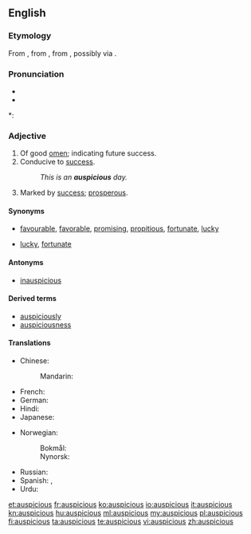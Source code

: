 ==English==
===Etymology===
From {{suffix|auspice|ious}}, from {{etyl|la}} {{term|auspicium||augury|lang=la}}, from  {{etyl|la}} {{term|auspex||augur|lang=la}}, possibly via {{etyl|fr}}.

===Pronunciation===
* {{IPA|/ɔˈspɪʃəs/}}
* {{audio|en-us-auspicious.ogg|Audio (US)}}

*: {{rhymes|ɪʃəs}}

===Adjective===
{{en-adj}}

# Of good [[omen]]; indicating future success.
# Conducive to [[success]].
#: ''This is an '''auspicious''' day.''
# Marked by [[success]]; [[prosperous]].

====Synonyms====
* {{sense|conducive to success}} [[favourable]], [[favorable]], [[promising]], [[propitious]], [[fortunate]], [[lucky]]
* {{sense|marked by success}} [[lucky]], [[fortunate]]

====Antonyms====
* [[inauspicious]]

====Derived terms====
* [[auspiciously]]
* [[auspiciousness]]

====Translations====
{{trans-top|auguring favourable circumstances and good luck}}
* Chinese:
*: Mandarin: {{t-|cmn|吉利|tr=jílì|sc=Hani}}
* French: {{t+|fr|propice}}
* German: {{t+|de|günstig}}
* Hindi: {{t|hi|शुभ|tr=śubh|sc=Deva}}
* Japanese: {{t|ja|愛でたい|tr=めでたい, medetai}}
{{trans-mid}}
* Norwegian:
*: Bokmål: {{t|nb|gunstig}}
*: Nynorsk: {{t|nn|gunstig}}
* Russian: {{t|ru|благоприятный|tr=blagoprijátnyj}}
* Spanish: {{t|es|prometedor}}, {{t|es|propicio}}
* Urdu: {{t|ur|شبھ|tr=śubh|sc=ur-Arab}}
{{trans-bottom}}

[[et:auspicious]]
[[fr:auspicious]]
[[ko:auspicious]]
[[io:auspicious]]
[[it:auspicious]]
[[kn:auspicious]]
[[hu:auspicious]]
[[ml:auspicious]]
[[my:auspicious]]
[[pl:auspicious]]
[[fi:auspicious]]
[[ta:auspicious]]
[[te:auspicious]]
[[vi:auspicious]]
[[zh:auspicious]]